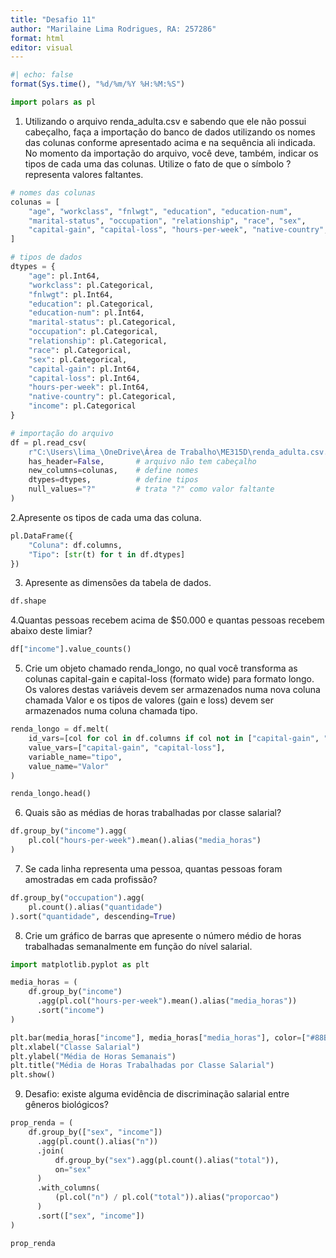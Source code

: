 ---
title: "Desafio 11"
author: "Marilaine Lima Rodrigues, RA: 257286"
format: html
editor: visual
---

```{r}
#| echo: false
format(Sys.time(), "%d/%m/%Y %H:%M:%S")
```

```{python}
import polars as pl
```

1. Utilizando o arquivo renda_adulta.csv e sabendo que ele não possui cabeçalho, faça a importação do banco de dados utilizando os nomes das colunas conforme apresentado acima e na sequência ali indicada. No momento da importação do arquivo, você deve, também, indicar os tipos de cada uma das colunas. Utilize o fato de que o símbolo ? representa valores faltantes.
```{python}
# nomes das colunas
colunas = [
    "age", "workclass", "fnlwgt", "education", "education-num",
    "marital-status", "occupation", "relationship", "race", "sex",
    "capital-gain", "capital-loss", "hours-per-week", "native-country", "income"
]

# tipos de dados
dtypes = {
    "age": pl.Int64,
    "workclass": pl.Categorical,
    "fnlwgt": pl.Int64,
    "education": pl.Categorical,
    "education-num": pl.Int64,
    "marital-status": pl.Categorical,
    "occupation": pl.Categorical,
    "relationship": pl.Categorical,
    "race": pl.Categorical,
    "sex": pl.Categorical,
    "capital-gain": pl.Int64,
    "capital-loss": pl.Int64,
    "hours-per-week": pl.Int64,
    "native-country": pl.Categorical,
    "income": pl.Categorical
}

# importação do arquivo
df = pl.read_csv(
    r"C:\Users\lima_\OneDrive\Área de Trabalho\ME315D\renda_adulta.csv.gz",
    has_header=False,       # arquivo não tem cabeçalho
    new_columns=colunas,    # define nomes
    dtypes=dtypes,          # define tipos
    null_values="?"         # trata "?" como valor faltante
)
```

2.Apresente os tipos de cada uma das coluna. 
```{python}
pl.DataFrame({
    "Coluna": df.columns,
    "Tipo": [str(t) for t in df.dtypes]
})
```
3. Apresente as dimensões da tabela de dados.
```{python}
df.shape
```

4.Quantas pessoas recebem acima de $50.000 e quantas pessoas recebem abaixo deste limiar?
```{python}
df["income"].value_counts()
```

5. Crie um objeto chamado renda_longo, no qual você transforma as colunas capital-gain e capital-loss (formato wide) para formato longo. Os valores destas variáveis devem ser armazenados numa nova coluna chamada Valor e os tipos de valores (gain e loss) devem ser armazenados numa coluna chamada tipo.
```{python}
renda_longo = df.melt(
    id_vars=[col for col in df.columns if col not in ["capital-gain", "capital-loss"]],
    value_vars=["capital-gain", "capital-loss"],
    variable_name="tipo",
    value_name="Valor"
)

renda_longo.head()
```

6. Quais são as médias de horas trabalhadas por classe salarial?
```{python}
df.group_by("income").agg(
    pl.col("hours-per-week").mean().alias("media_horas")
)
```

7. Se cada linha representa uma pessoa, quantas pessoas foram amostradas em cada profissão?
```{python}
df.group_by("occupation").agg(
    pl.count().alias("quantidade")
).sort("quantidade", descending=True)
```

8. Crie um gráfico de barras que apresente o número médio de horas trabalhadas semanalmente em função do nível salarial.
```{python}
import matplotlib.pyplot as plt

media_horas = (
    df.group_by("income")
      .agg(pl.col("hours-per-week").mean().alias("media_horas"))
      .sort("income")
)

plt.bar(media_horas["income"], media_horas["media_horas"], color=["#88B257", "#4A701C"])
plt.xlabel("Classe Salarial")
plt.ylabel("Média de Horas Semanais")
plt.title("Média de Horas Trabalhadas por Classe Salarial")
plt.show()
```

9. Desafio: existe alguma evidência de discriminação salarial entre gêneros biológicos?
```{python}
prop_renda = (
    df.group_by(["sex", "income"])
      .agg(pl.count().alias("n"))
      .join(
          df.group_by("sex").agg(pl.count().alias("total")),
          on="sex"
      )
      .with_columns(
          (pl.col("n") / pl.col("total")).alias("proporcao")
      )
      .sort(["sex", "income"])
)

prop_renda
```







